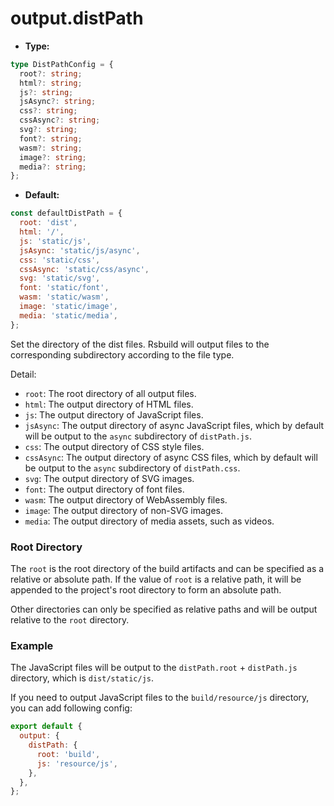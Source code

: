 # output.distPath

- **Type:**

```ts
type DistPathConfig = {
  root?: string;
  html?: string;
  js?: string;
  jsAsync?: string;
  css?: string;
  cssAsync?: string;
  svg?: string;
  font?: string;
  wasm?: string;
  image?: string;
  media?: string;
};
```

- **Default:**

```js
const defaultDistPath = {
  root: 'dist',
  html: '/',
  js: 'static/js',
  jsAsync: 'static/js/async',
  css: 'static/css',
  cssAsync: 'static/css/async',
  svg: 'static/svg',
  font: 'static/font',
  wasm: 'static/wasm',
  image: 'static/image',
  media: 'static/media',
};
```

Set the directory of the dist files. Rsbuild will output files to the corresponding subdirectory according to the file type.

Detail:

- `root`: The root directory of all output files.
- `html`: The output directory of HTML files.
- `js`: The output directory of JavaScript files.
- `jsAsync`: The output directory of async JavaScript files, which by default will be output to the `async` subdirectory of `distPath.js`.
- `css`: The output directory of CSS style files.
- `cssAsync`: The output directory of async CSS files, which by default will be output to the `async` subdirectory of `distPath.css`.
- `svg`: The output directory of SVG images.
- `font`: The output directory of font files.
- `wasm`: The output directory of WebAssembly files.
- `image`: The output directory of non-SVG images.
- `media`: The output directory of media assets, such as videos.

### Root Directory

The `root` is the root directory of the build artifacts and can be specified as a relative or absolute path. If the value of `root` is a relative path, it will be appended to the project's root directory to form an absolute path.

Other directories can only be specified as relative paths and will be output relative to the `root` directory.

### Example

The JavaScript files will be output to the `distPath.root` + `distPath.js` directory, which is `dist/static/js`.

If you need to output JavaScript files to the `build/resource/js` directory, you can add following config:

```js
export default {
  output: {
    distPath: {
      root: 'build',
      js: 'resource/js',
    },
  },
};
```
